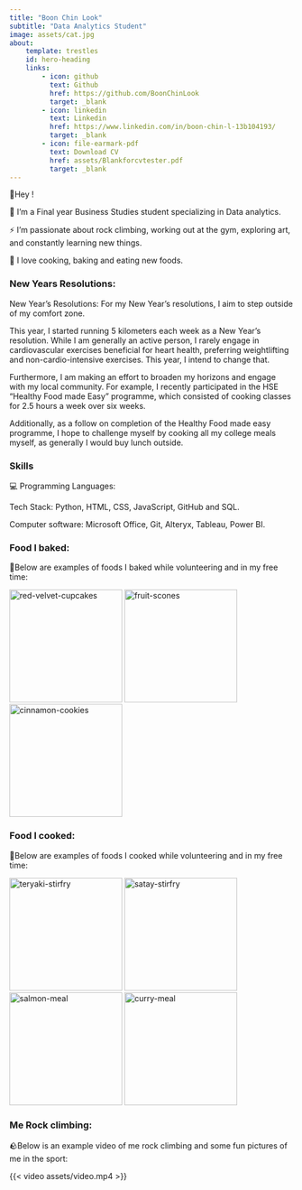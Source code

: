 ```yaml
---
title: "Boon Chin Look"
subtitle: "Data Analytics Student"
image: assets/cat.jpg
about: 
    template: trestles
    id: hero-heading
    links:
        - icon: github
          text: Github
          href: https://github.com/BoonChinLook
          target: _blank
        - icon: linkedin
          text: Linkedin
          href: https://www.linkedin.com/in/boon-chin-l-13b104193/
          target: _blank
        - icon: file-earmark-pdf
          text: Download CV
          href: assets/Blankforcvtester.pdf
          target: _blank
---
```


::: {#hero-heading}
<div class="h1">🤗Hey !</div>

<div class="lead">

🌱 I’m a Final year Business Studies student specializing in Data analytics.

⚡ I’m passionate about rock climbing, working out at the gym, exploring art, and constantly learning new things.

🍕 I love cooking, baking and eating new foods.


</div>
:::


<!--New Years resolutions-->
### New Years Resolutions:

New Year's Resolutions: For my New Year's resolutions, I aim to step outside of my comfort zone.

This year, I started running 5 kilometers each week as a New Year's resolution. While I am generally an active person, I rarely engage in cardiovascular exercises beneficial for heart health, preferring weightlifting and non-cardio-intensive exercises. This year, I intend to change that.

Furthermore, I am making an effort to broaden my horizons and engage with my local community. For example, I recently participated in the HSE "Healthy Food made Easy" programme, which consisted of cooking classes for 2.5 hours a week over six weeks.

Additionally, as a follow on completion of the Healthy Food made easy programme, I hope to challenge myself by cooking all my college meals myself, as generally I would buy lunch outside.

### Skills

💻 Programming Languages:

Tech Stack:  Python, HTML, CSS, JavaScript, GitHub and SQL. 

Computer software:  Microsoft Office, Git, Alteryx, Tableau, Power BI. 

### Food I baked:
🍪Below are examples of foods I baked while volunteering and in my free time:

![red-velvet-cupcakes](assets/baked1.PNG){width=200}
![fruit-scones](assets/baked2.PNG){width=200}
![cinnamon-cookies](assets/baked3.PNG){width=200}

### Food I cooked:
🍛Below are examples of foods I cooked while volunteering and in my free time:

![teryaki-stirfry](assets/food1.PNG){width=200}
![satay-stirfry](assets/food2.PNG){width=200}
![salmon-meal](assets/food3.PNG){width=200}
![curry-meal](assets/food4.PNG){width=200}

### Me Rock climbing:
🪨Below is an example video of me rock climbing and some fun pictures of me in the sport:

{{< video assets/video.mp4 >}}
